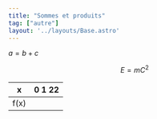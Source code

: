 ```yaml
---
title: "Sommes et produits"
tag: ["autre"]
layout: '../layouts/Base.astro'
---
```




$a = b + c$

$$
E = mC^2
$$

|x| 0 <span class="p-7"/> 1 <span class="p-7"/>2<span class="p-7"/>2|
|---|---|
|f(x)| <Fleche b='1' e='2' mono="+"/> <Fleche b='' e='1' mono="-"/> <Db/> <Fleche b='1' e='1' mono="-"/> |


